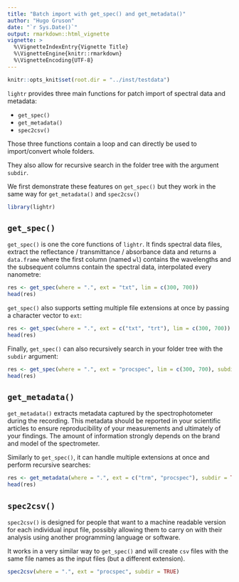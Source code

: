 ```yaml
---
title: "Batch import with get_spec() and get_metadata()"
author: "Hugo Gruson"
date: "`r Sys.Date()`"
output: rmarkdown::html_vignette
vignette: >
  %\VignetteIndexEntry{Vignette Title}
  %\VignetteEngine{knitr::rmarkdown}
  %\VignetteEncoding{UTF-8}
---
```


```r
knitr::opts_knit$set(root.dir = "../inst/testdata")
```

`lightr` provides three main functions for patch import of spectral data and
metadata:

* `get_spec()`
* `get_metadata()`
* `spec2csv()`

Those three functions contain a loop and can directly be used to import/convert
whole folders.

They also allow for recursive search in the folder tree with the argument
`subdir`.

We first demonstrate these features on `get_spec()` but they work in the same
way for `get_metadata()` and `spec2csv()`

```r
library(lightr)
```

## `get_spec()`

`get_spec()` is one the core functions of `lightr`. It finds spectral data 
files, extract the reflectance / transmittance / absorbance data and returns a
`data.frame` where the first column (named `wl`) contains the wavelengths and
the subsequent columns contain the spectral data, interpolated every nanometre:

```r
res <- get_spec(where = ".", ext = "txt", lim = c(300, 700))
head(res)
```

`get_spec()` also supports setting multiple file extensions at once by passing
a character vector to `ext`:

```r
res <- get_spec(where = ".", ext = c("txt", "trt"), lim = c(300, 700))
head(res)
```

Finally, `get_spec()` can also recursively search in your folder tree with the
`subdir` argument:

```r
res <- get_spec(where = ".", ext = "procspec", lim = c(300, 700), subdir = TRUE)
head(res)
```

## `get_metadata()`

`get_metadata()` extracts metadata captured by the spectrophotometer during the
recording. This metadata should be reported in your scientific articles to 
ensure reproducibility of your measurements and ultimately of your findings. The
amount of information strongly depends on the brand and model of the
spectrometer.

Similarly to `get_spec()`, it can handle multiple extensions at once and perform
recursive searches:

```r
res <- get_metadata(where = ".", ext = c("trm", "procspec"), subdir = TRUE)
head(res)
```

## `spec2csv()`

`spec2csv()` is designed for people that want to a machine readable version for
each individual input file, possibly allowing them to carry on with their 
analysis using another programming language or software.

It works in a very similar way to `get_spec()` and will create `csv` files with
the same file names as the input files (but a different extension).

```r
spec2csv(where = ".", ext = "procspec", subdir = TRUE)
```

